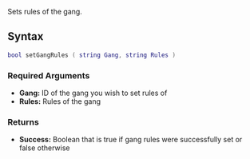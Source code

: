 {{Server function}}
Sets rules of the gang.

==Syntax== 
<syntaxhighlight lang="lua">
bool setGangRules ( string Gang, string Rules )
</syntaxhighlight>

===Required Arguments=== 
*'''Gang:''' ID of the gang you wish to set rules of
*'''Rules:''' Rules of the gang

===Returns===
*'''Success:''' Boolean that is true if gang rules were successfully set or false otherwise